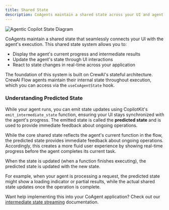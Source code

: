 ```yaml
---
title: Shared State
description: CoAgents maintain a shared state across your UI and agent execution.
---
```


<InsecurePasswordProtected>

<Frame className="mb-10">
    <img src="/images/coagents/coagents-state-diagram.png" alt="Agentic Copilot State Diagram" />
</Frame>

CoAgents maintain a shared state that seamlessly connects your UI with the agent's execution. This shared state system allows you to:
- Display the agent's current progress and intermediate results
- Update the agent's state through UI interactions
- React to state changes in real-time across your application

The foundation of this system is built on CrewAI's stateful architecture. CrewAI Flow agents maintain their
internal state throughout execution, which you can access via the `useCoAgentState` hook.

### Understanding Predicted State

While your agent runs, you can emit state updates using CopilotKit's `emit_intermediate_state` function, ensuring your UI stays synchronized
with the agent's progress. The emitted state is called the **predicted state** and is used to provide immediate feedback about ongoing
operations.

While the core shared state reflects the agent's current function in the flow, the predicted state provides immediate
feedback about ongoing operations. Accordingly, this creates a more fluid user experience by showing real-time progress before the agent
completes its current task.

When the state is updated (when a function finishes executing), the predicted state is updated with the new state.

For example, when your agent is processing a request, the predicted state might show a loading indicator or partial results, while the actual
shared state updates once the operation is complete.

Want help implementing this into your CoAgent application? Check out our [intermediate state streaming](/crewai-crews/shared-state/predictive-state-updates)
documentation.

</InsecurePasswordProtected>